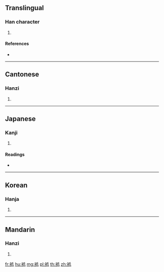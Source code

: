 {{character info/new}}
==Translingual==

===Han character===
{{Han char|rn=145|rad=衣|as=05|sn=11|four=32240|canj=LHPM}}

# {{defn|Han|sort=衣05}}

====References====
* {{Han ref|kx=1114.240|dkj=34199|dj=1580.100|hdz=53084.040|uh=889B|ud=34971|bh=D7BE|bd=55230}}

----

==Cantonese==

===Hanzi===
{{yue-hanzi|jyut=|y=dai1}}

# {{defn|lang=yue|sort=衣05}}

----

==Japanese==

===Kanji===
{{ja-kanji|grade=|rs=衣05}}

# {{defn|lang=ja|sort=衣05}}

====Readings====
* {{ja-readings|on=[[てい]] (tei), [[たい]] (tai), [[し]] (shi)|kun=|nanori=}}

----

==Korean==

===Hanja===
{{ko-hanja|hangeul=저|eumhun=|rv=jeo|mr=chŏ|y=ce}}

# {{defn|lang=ko|sort=衣05}}

----

==Mandarin==

===Hanzi===
{{cmn-hanzi|pin=[[dī]] ([[di1]])|wg=ti<sup>1</sup>}}

# {{defn|lang=cmn|sort=衣05}}

[[fr:袛]]
[[hu:袛]]
[[mg:袛]]
[[pl:袛]]
[[th:袛]]
[[zh:袛]]